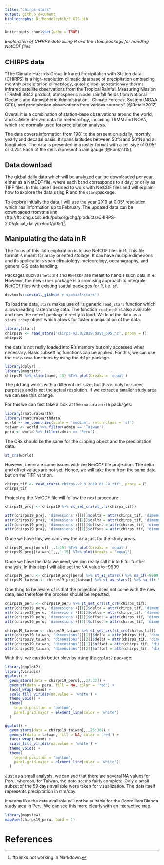 ```yaml
---
title: "chirps-stars"
output: github_document
bibliography: D:/MendeleyBib/Z_GIS.bib
---
```


```r
knitr::opts_chunk$set(echo = TRUE)
```

*Exploration of CHIRPS data using R and the stars package for handling NetCDF files.*

## CHIRPS data

"The Climate Hazards Group Infrared Precipitation with Station data (CHIRPS) is a high-resolution climatic database of precipitation embracing monthly precipitation climatology, quasi-global geostationary thermal infrared satellite observations from the Tropical Rainfall Measuring Mission (TRMM) 3B42 product, atmospheric model rainfall fields from National Oceanic and Atmospheric Administration – Climate Forecast System (NOAA CFS), and precipitation observations from various sources." [@Retalis2017]

Overall it is a combination of station-base observations around the world, and satellite derived data for meteorology, including TRMM and NOAA, which are normally used for precipitation analysis. 

The data covers information from 1981 to the present on a daily, monthly, yearly and decadal basis. It spans latitudes between 50°S and 50°N and all longitudes. The data is presented in a raster format with a cell siye of 0.05° or 0.25°. Each of the cells represent a rain gauge [@Funk2015]. 

## Data download

The global daily data which will be analyzed can be downloaded per year, either as a NetCDF file, where each band corresponds to a day; or daily as TIFF files. In this case I decided to work with NetCDF files and will explain how to explore the data using R and the `stars`package. 

To explore initially the data, I will use the year 2019 at 0.05° resolution, which has information up to February. The updated data can be downloaded from this link (ftp://ftp.chg.ucsb.edu/pub/org/chg/products/CHIRPS-2.0/global_daily/netcdf/p05/)[^1]. 

[^1]: ftp links not working in Markdown.

## Manipulating the data in R

The focus of this data exploration is to use NetCDF files in R. This file format is meant for array oriented storage. It can have multiple dimesions and its applications span climatology, meteorology, oceanography, and general GIS data handling. 

Packages such as `netcdf4` and `RNetCDF` are meant to handle such data in R. However, the new `stars` package is a promising approach to integrate NetCDF files with existing spatial packages for R, i.e. `sf`. 

```r
devtools::install_github('r-spatial/stars')
```

To load the data, `stars` makes use of its generic `read_stars` function which allows reading raster/array data. The function `read_ncdf` is also available and uses the netcdf package directly to load. We load the data as a `stars_proxy` object which allows for faster manipulation of the data.

```r
library(stars)
chirps19 <- read_stars('chirps-v2.0.2019.days_p05.nc', proxy = T)
chirps19
```

the data is not really loaded into R's memory but only accessed when necessary. Basic subsetting functions can be applied. For this, we can use the `tidyverse` functions by using the `dplyr` package. 

```r
library(dplyr)
library(magrittr)
chirps19 %>% slice(band, 13) %T>% plot(breaks = 'equal')
```

The plotting works with a different cell size, but this is only for speed purposes and is not the actual resolution. 
If we extract a smaller study area we can see this change. 

For this we can first take a look at the `rnaturalearth` packages.

```r
library(rnaturalearth)
library(rnaturalearthdata)
world <- ne_countries(scale = 'medium', returnclass = 'sf')
taiwan <- world %>% filter(admin == 'Taiwan')
peru <- world %>% filter(admin == 'Peru')
```

The CRS should be the same for the clipping object and the precipitation data. 

```r
st_crs(world)
```

However, there are some issues with the NetCDF file projection. The delta and offset values are not set. Hence, we will take them from the same data but on the TIFF version.

```r
chirps_tif <- read_stars('chirps-v2.0.2019.02.28.tif', proxy = T)
chirps_tif
```

Projecting the NetCDF file will follow the next procedure:

```r
chirps19_proj <- chirps19 %>% st_set_crs(st_crs(chirps_tif))

attr(chirps19_proj, 'dimensions')[[1]]$delta = attr(chirps_tif, 'dimensions')[[1]]$delta
attr(chirps19_proj, 'dimensions')[[2]]$delta = attr(chirps_tif, 'dimensions')[[2]]$delta
attr(chirps19_proj, 'dimensions')[[1]]$offset = attr(chirps_tif, 'dimensions')[[1]]$offset
attr(chirps19_proj, 'dimensions')[[2]]$offset = attr(chirps_tif, 'dimensions')[[2]]$offset
```

Once we have this, we can view the data just for the study areas.

```r
chirps19_proj[peru][,,,1:15] %T>% plot(breaks = 'equal') 
chirps19_proj[taiwan][,,,1:15] %T>% plot(breaks = 'equal') 
```

Once we have the data we need, we can really call it into R for further analysis. In this step I will also set the NA value to -9999

```r
chirps19_peru <- chirps19_proj[peru] %>% st_as_stars() %>% na_if(-9999)
chirps19_taiwan <- chirps19_proj[taiwan] %>% st_as_stars() %>% na_if(-9999)
```

One thing to be aware of is that the projection does not come with the new data, and therefore the process should be repeated. 

```r
chirps19_peru <- chirps19_peru %>% st_set_crs(st_crs(chirps_tif))
attr(chirps19_peru, 'dimensions')[[1]]$delta = attr(chirps_tif, 'dimensions')[[1]]$delta
attr(chirps19_peru, 'dimensions')[[2]]$delta = attr(chirps_tif, 'dimensions')[[2]]$delta
attr(chirps19_peru, 'dimensions')[[1]]$offset = attr(chirps_tif, 'dimensions')[[1]]$offset
attr(chirps19_peru, 'dimensions')[[2]]$offset = attr(chirps_tif, 'dimensions')[[2]]$offset

chirps19_taiwan <- chirps19_taiwan %>% st_set_crs(st_crs(chirps_tif))
attr(chirps19_taiwan, 'dimensions')[[1]]$delta = attr(chirps_tif, 'dimensions')[[1]]$delta
attr(chirps19_taiwan, 'dimensions')[[2]]$delta = attr(chirps_tif, 'dimensions')[[2]]$delta
attr(chirps19_taiwan, 'dimensions')[[1]]$offset = attr(chirps_tif, 'dimensions')[[1]]$offset
attr(chirps19_taiwan, 'dimensions')[[2]]$offset = attr(chirps_tif, 'dimensions')[[2]]$offset
```

With this, we can do better plots by using the `ggplot2` package. 

```r
library(ggplot2)
library(viridis)
ggplot() +
  geom_stars(data = chirps19_peru[,,,27:32]) +
  geom_sf(data = peru, fill = NA, color = 'red') +
  facet_wrap(~band) +
  scale_fill_viridis(na.value = 'white') +
  theme_void() +
  theme(
    legend.position = 'bottom',
    panel.grid.major = element_line(color = 'white')
  )

ggplot() +
  geom_stars(data = chirps19_taiwan[,,,25:30]) +
  geom_sf(data = taiwan, fill = NA, color = 'red') +
  facet_wrap(~band) +
  scale_fill_viridis(na.value = 'white') +
  theme_void() +
  theme(
    legend.position = 'bottom',
    panel.grid.major = element_line(color = 'white')
  )
```

Just as a small analysis, we can see that there are several NA values for Peru, whereas, for Taiwan, the data seems fairly complete. Only a small subset of the 59 days available were taken for visualization. The data itself represents precipitation in mm/day.

It seems like the data available will not be suitable for the Coordillera Blanca study area in Peru. We can see this more clearly with an interactive map.

```r
library(mapview)
mapView(chirps19_peru, band = 1)
```


# References